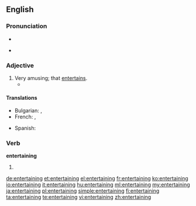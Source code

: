 ==English==

===Pronunciation===
* {{audio|en-us-entertaining.ogg|Audio (US)}}

* {{rhymes|eɪnɪŋ}}

===Adjective===
{{en-adj}}

# Very amusing; that [[entertain]]s.
#* {{quote-news
|year=2011
|date=October 1
|author=Phil Dawkes
|title=Sunderland   2 - 2   West Brom
|work=BBC Sport
|url=http://news.bbc.co.uk/sport2/hi/football/eng_prem/15045630.stm
|page=
|passage=Sunderland came back from two goals down to earn a point from an '''entertaining''' encounter with West Brom.}}

====Translations====
{{trans-top|amusing}}
* Bulgarian: {{t|bg|забавен|sc=Cyrl}}, {{t|bg|занимателен|sc=Cyrl}}
* French: {{t|fr|divertissant|m}}, {{t|fr|distrayant}}
{{trans-mid}}
* Spanish: {{t-|es|divertido|m}}
{{trans-bottom}}

===Verb===
'''entertaining'''

# {{present participle of|entertain}}

[[de:entertaining]]
[[et:entertaining]]
[[el:entertaining]]
[[fr:entertaining]]
[[ko:entertaining]]
[[io:entertaining]]
[[it:entertaining]]
[[hu:entertaining]]
[[ml:entertaining]]
[[my:entertaining]]
[[ja:entertaining]]
[[pl:entertaining]]
[[simple:entertaining]]
[[fi:entertaining]]
[[ta:entertaining]]
[[te:entertaining]]
[[vi:entertaining]]
[[zh:entertaining]]